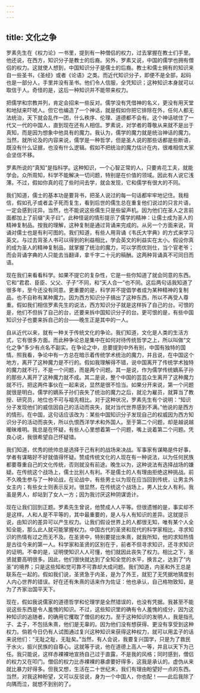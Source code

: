 ```yaml
---
---
---
```

title: 文化之争
---

罗素先生在《权力论》一书里，提到有一种僧侣的权力，过去掌握在教士们手里。他还说，在西方，知识分子是教士的后裔。另外，罗素又说，中国的儒学也拥有僧侣的权力。这就使人想到，中国知识分子是儒士的后裔。教士和儒士拥有的知识来自一些圣书，《圣经》或者《论语》之类。而近代知识分子，即便不是全部，起码也是一部分人，手里并没有圣书。他们令人信服，全凭知识；这种知识本身就可以取信于人。奇怪的是，这后一种知识并不能带来权力。

把儒学和宗教并列，肯定会招来一些反对。儒学没有凭借神的名义，更没有用天堂和地狱来吓唬人。但它也编造了一个神话，就是假如你把它排除在外，任何人都无法统治，天下就会乱作一团，什么秩序、伦理、道德都不会有。这个神话唬住了一代又一代的中国人，直到现在还有人相信。罗素说，对学者的尊敬从来就不是出于真知，而是因为想象中他具有的魔力。我认为，儒学的魔力就是统治神话的魔力。当然，就所论及的内容来说，儒学是一种哲学，但是圣人说的那些话都是些断语，既没有什么证据，也没有什么逻辑。假如不把统治的魔力估计在内，很难相信大家会坚信不移。

罗素所说的“真知”是指科学。这种知识，一个心智正常的人，只要肯花工夫，就能学会。众所周知，科学不能解决一切问题，特别是在价值的领域。因此有人说它浅薄。不过，假如你真的花了些时间去学，就会发现，它和儒学有很大的不同。

我们知道，儒士的基本功是要背书，把圣人说过的每一句话都牢牢地记住。我相信，假如孔子或者孟子死而复生，看到后世的儒生总在重复他们说过的只言片语，一定会感到诧异。当然，也不能说这些儒生只是些留声机。因为他们在圣人之言前面都加上了前缀“夫子曰”。此种怪诞的情形提示了儒学的精神：让儒士成为圣人的精神复制品。按我的理解，这种复制是通过背诵来完成的。从另一个方面来说，背诵对儒士也是有利可图的。我们知道，有些人用背诵《韦氏大字典》的方式来学习英文。与过去背圣人书可以得到的利益相比，学会英文的利益实在太小。假设你真的成为圣人的精神复制品，就掌握了统治的魔力，可以学而优则仕，当个官老爷；而会背诵字典的人只能去当翻译，拿千字二十元的稿酬。这两种背诵真不可同日而语。

现在我们来看看科学。如果不提它的复杂性，它是一些你知道了就会同意的东西。它和“君君、臣臣、父父、子子”不同，和“天人合一”也不同。这后两句话我知道了很多年，至今还没有同意。更重要的是，科学并不提倡学者成为某种精神的复制品，也不自称有某种魔力。因为西方知识分子搞出了这种东西，所以不再受人尊重。假如我们相信罗素先生的说法，西方知识分子就是这样拆了自己的台。可恨的是，他们不但拆了自己的台，还要来拆中国知识分子的台。更可恨的是，有些中国知识分子也要来拆自己的台——晚生正是其中的一人。

自从近代以来，就有一种关于传统文化的争论。我们知道，文化是人类的生活方式，它有很多方面。而此种争论总是集中在如何对待传统哲学之上，所以叫做“文化之争”多少有点名不副实。在争论之中，总要提到中外有别，中国有独特的国情。照我看，争论中有一方总在暗示着传统学术统治的魔力，并且说，在中国这个地方，离开了这种魔力是不行的。假如我理解得不错，说中国离开了传统学术独特的魔力就不行，不是一个问题，而是两个问题。其一是说，作为儒学传统嫡系子孙的那些人离开了这种魔力就不成。其二是说，整个中国的芸芸众生离开了这种魔力就不行。把这两件事伙在一起来说，显然是很不恰当。如果分开来说，第一个问题就很是明白。儒学的嫡系子孙们丧失了统治的魔力之后，就沦为雇员，就算当了教授、研究员，地位也不可与祖先相比。对于这种状况，罗素先生有个说明：“知识分子发现他们的威信因自己的活动而丧失，就对当代世界感到不满。”他说的是西方的情形。在中国，这句话应该改为：某些中国知识分子发现自己的权威因为西方知识分子的活动而丧失，所以仇恨西洋学术和外国人。至于第二个问题，却是越说越暧昧难明。我总是在怀疑，有些人心里想着第一个问题，嘴上说着第二个问题。凭良心说，我很希望自己怀疑错。

我们知道，优秀的统帅总是选择于己有利的战场来决战。军事家有谋略是件好事，学者有谋略好不好就值得怀疑。赞成传统文化的人现在有一种说法，以为任何民族都要尊重自己的文化传统，否则就没有前途。晚生以为，这种说法有选择战场的嫌疑。在传统这个战场上，儒士比别人有利。不是儒士的人有理由拒绝这种挑战。前不久晚生参与了一种论战，在论战中，有些男士以为现在应当回到传统，让男主外女主内；有些女士则表示反对。很显然，在传统这个战场上，男人比女人有利。我虽是男人，却站到了女人一方；因为我讨厌这种阴谋诡计。

现在让我们回到正题。罗素先生曾说，他赞成人人平等。但很遗憾的是，事实却不是这样。人和人是不平等的，其中最重要的，是人与人有知识的差异。这就提示说，由知识的差异可以产生权力。让我们假设世界上的人都很无知，唯有某个人全知全能，那么此人就可能掌握权力。中国古代的圣贤和现代的科学家相比，寻求知识的热情有过之而无不及。在圣贤中，特别要提出朱熹，就我所知，他的求知热情是古往今来的第一人。科学家和圣贤的区别在于，前者不但寻求知识，还寻求知识的证明。不幸的是，证明使知识人人可懂，他们就因此丧失了权力。相比之下，圣贤就要高明很多。因此，他们很快就达到了全知全觉的水平，换言之，达到了“内圣”的境界；只是这些知和觉可靠不可靠却大成问题。我们知道，内圣和外王总是联系在一起的。假如我们说，圣贤急于内圣，是为了外王，就犯了无凭据地猜度别人内心世界的错误。好在还有朱熹的话来作为佐证：他也承认，自己格物致知，是为了齐家治国平天下。

现在，假如我说儒家的道德哲学和伦理学是全然错误的，也没有凭据。我甚至不能说这些东西是令人羞愧的知识。不过，这些知识里的确有令人羞愧的成分，因为这种知识的追随者，的确用它攫取了僧侣的权力。至于这种知识的发明人，我是指孔子、孟子，不包括朱熹，他们是无辜的。因为他们没有想获得、更没有享受到这种权力。倘若今日仍有人试图通过复兴这种知识来获得这种权力，就可以用孟子的话来说他们：“无耻之耻，无耻矣。”当然，有人会说，我要复兴国学，只是为了救民于水火，振兴民族的自尊心。这就等于说，他在道德上高人一等，并且以天下为己任。我只能说，这样赤裸裸地宣扬自己过于直露，不是我的风格；同时感到，僧侣的权力又在叩门。僧侣的权力比赤裸裸的暴虐要好得多，这我是承认的。虚伪从来就比暴力好得多。但我又想，生活在二十世纪末，我们有理由盼望好一点的东西。当然，对我这种盼望，又可以反驳说，身为一个中国人，你也配！——此后我除了向隅而泣，就想不到别的了。